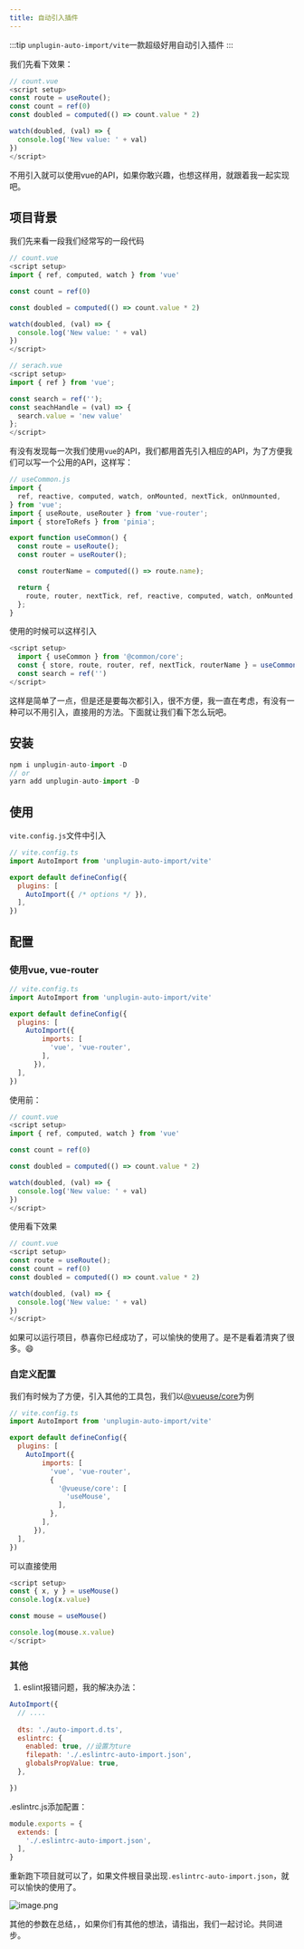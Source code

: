 ```yaml
---
title: 自动引入插件
---
```

:::tip
`unplugin-auto-import/vite`一款超级好用自动引入插件
:::

我们先看下效果：

```js
// count.vue
<script setup>
const route = useRoute();
const count = ref(0)
const doubled = computed(() => count.value * 2)

watch(doubled, (val) => {
  console.log('New value: ' + val)
})
</script>

```

不用引入就可以使用vue的API，如果你敢兴趣，也想这样用，就跟着我一起实现吧。

## 项目背景

我们先来看一段我们经常写的一段代码

```js
// count.vue
<script setup>
import { ref, computed, watch } from 'vue'

const count = ref(0)

const doubled = computed(() => count.value * 2)

watch(doubled, (val) => {
  console.log('New value: ' + val)
})
</script>

```

```js
// serach.vue
<script setup>
import { ref } from 'vue';

const search = ref('');
const seachHandle = (val) => {
  search.value = 'new value'
};
</script>
```

有没有发现每一次我们使用`vue`的API，我们都用首先引入相应的API，为了方便我们可以写一个公用的API，这样写：

```js
// useCommon.js
import {
  ref, reactive, computed, watch, onMounted, nextTick, onUnmounted,
} from 'vue';
import { useRoute, useRouter } from 'vue-router';
import { storeToRefs } from 'pinia';

export function useCommon() {
  const route = useRoute();
  const router = useRouter();

  const routerName = computed(() => route.name);

  return {
    route, router, nextTick, ref, reactive, computed, watch, onMounted, onUnmounted, routerName, storeToRefs,
  };
}

```

使用的时候可以这样引入

```js
<script setup>
  import { useCommon } from '@common/core';
  const { store, route, router, ref, nextTick, routerName } = useCommon();
  const search = ref('')
</script>
```

这样是简单了一点，但是还是要每次都引入，很不方便，我一直在考虑，有没有一种可以不用引入，直接用的方法。下面就让我们看下怎么玩吧。

## 安装

```js
npm i unplugin-auto-import -D
// or
yarn add unplugin-auto-import -D
```

## 使用

`vite.config.js`文件中引入

```js
// vite.config.ts
import AutoImport from 'unplugin-auto-import/vite'

export default defineConfig({
  plugins: [
    AutoImport({ /* options */ }),
  ],
})

```

## 配置

### 使用vue, vue-router

```js
// vite.config.ts
import AutoImport from 'unplugin-auto-import/vite'

export default defineConfig({
  plugins: [
    AutoImport({
        imports: [
          'vue', 'vue-router',
        ],
      }),
  ],
})

```

使用前：

```js
// count.vue
<script setup>
import { ref, computed, watch } from 'vue'

const count = ref(0)

const doubled = computed(() => count.value * 2)

watch(doubled, (val) => {
  console.log('New value: ' + val)
})
</script>

```

使用看下效果

```js
// count.vue
<script setup>
const route = useRoute();
const count = ref(0)
const doubled = computed(() => count.value * 2)

watch(doubled, (val) => {
  console.log('New value: ' + val)
})
</script>

```

如果可以运行项目，恭喜你已经成功了，可以愉快的使用了。是不是看着清爽了很多。😄

### 自定义配置

我们有时候为了方便，引入其他的工具包，我们以[@vueuse/core](https://vueuse.org/guide/index.html)为例

```js
// vite.config.ts
import AutoImport from 'unplugin-auto-import/vite'

export default defineConfig({
  plugins: [
    AutoImport({
        imports: [
          'vue', 'vue-router',
          {
            '@vueuse/core': [
              'useMouse', 
            ],
          },
        ],
      }),
  ],
})

```

可以直接使用

```js
<script setup>
const { x, y } = useMouse()
console.log(x.value)

const mouse = useMouse()

console.log(mouse.x.value)
</script>
```

### 其他

1. eslint报错问题，我的解决办法：

```js
AutoImport({
  // ....
  
  dts: './auto-import.d.ts',
  eslintrc: {
    enabled: true, //设置为ture
    filepath: './.eslintrc-auto-import.json',
    globalsPropValue: true,
  },

})
```

.eslintrc.js添加配置：

```js
module.exports = {
  extends: [
    './.eslintrc-auto-import.json',
  ],
}
```

重新跑下项目就可以了，如果文件根目录出现`.eslintrc-auto-import.json`，就可以愉快的使用了。

![image.png](/blog/images/plugins/vite-auto-import.png)

其他的参数在总结，，如果你们有其他的想法，请指出，我们一起讨论。共同进步。
